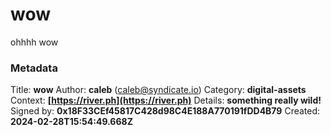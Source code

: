 # wow

ohhhh wow


### Metadata
Title: **wow**
Author: **caleb** (caleb@syndicate.io)
Category: **digital-assets**
Context: **[https://river.ph](https://river.ph)**
Details: **something really wild!**
Signed by: **0x18F33CEf45817C428d98C4E188A770191fDD4B79**
Created: **2024-02-28T15:54:49.668Z**
